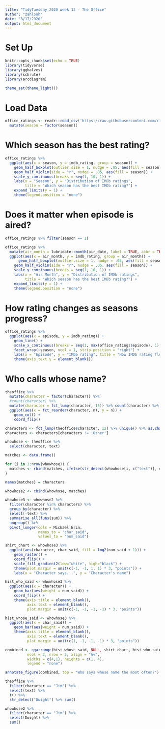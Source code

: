 ```yaml
---
title: "TidyTuesday 2020 week 12 - The Office"
author: "zahlooh"
date: "3/17/2020"
output: html_document
---
```


# Set Up
```r
knitr::opts_chunk$set(echo = TRUE)
library(tidyverse)
library(gghalves)
library(schrute)
library(arcdiagram)

theme_set(theme_light())
```

# Load Data
```r
office_ratings <- readr::read_csv('https://raw.githubusercontent.com/rfordatascience/tidytuesday/master/data/2020/2020-03-17/office_ratings.csv') %>%
  mutate(season = factor(season))
```

# Which season has the best rating?
```r
office_ratings %>%
  ggplot(aes(x = season, y = imdb_rating, group = season)) +
    geom_half_boxplot(outlier.size = 1, nudge = .05, aes(fill = season)) +
    geom_half_violin(side = "r", nudge = .05, aes(fill = season)) +
    scale_y_continuous(breaks = seq(1, 10, 1)) +
    labs(x = "Season", y = "Distribution of IMDb ratings",
         title = "Which season has the best IMDb rating?") +
    expand_limits(y = 1) +
    theme(legend.position = "none")
```

# Does it matter when episode is aired?
```r
office_ratings %>% filter(season == 1)

office_ratings %>%
  mutate(air_month = lubridate::month(air_date, label = TRUE, abbr = TRUE)) %>%
  ggplot(aes(x = air_month, y = imdb_rating, group = air_month)) +
      geom_half_boxplot(outlier.size = 1, nudge = .05, aes(fill = season)) +
    geom_half_violin(side = "r", nudge = .05, aes(fill = season)) +
    scale_y_continuous(breaks = seq(1, 10, 1)) +
    labs(x = "Air Month", y = "Distribution of IMDb ratings",
         title = "Which season has the best IMDb rating?") +
    expand_limits(y = 1) +
    theme(legend.position = "none")
```

# How rating changes as seasons progress?
```r
office_ratings %>%
  ggplot(aes(x = episode, y = imdb_rating)) +
    geom_line() +
    scale_x_continuous(breaks = seq(1, max(office_ratings$episode), 1), minor_breaks = NULL) +
    facet_wrap(~season, ncol = 1, strip.position = "right") +
    labs(x = "Episode", y = "IMDb rating", title = "How IMDb rating fluctuates within each season?") +
    theme(axis.text.y = element_blank())
```

# Who calls whose name?
```r
theoffice %>%
  mutate(character = factor(character)) %>%
  #count(character) %>%
  mutate(character = fct_lump(character, 15)) %>% count(character) %>%
  ggplot(aes(x = fct_reorder(character, n), y = n)) +
    geom_col() +
    coord_flip()

characters <- fct_lump(theoffice$character, 12) %>% unique() %>% as.character()
characters <- characters[characters != 'Other']

whowhose <- theoffice %>%
  select(character, text)

matches <- data.frame()

for (i in 1:nrow(whowhose)) {
  matches <- rbind(matches, ifelse(str_detect(whowhose[i, c("text")], characters) == TRUE, 1, 0))
}

names(matches) = characters

whowhose2 <- cbind(whowhose, matches)

whowhose3 <- whowhose2 %>%
  filter(character %in% characters) %>%
  group_by(character) %>%
  select(-text) %>%
  summarise_all(funs(sum)) %>%
  ungroup() %>%
  pivot_longer(cols = Michael:Erin,
               names_to = "char_said",
               values_to = "num_said")

shirt_chart <- whowhose3 %>%
  ggplot(aes(character, char_said, fill = log2(num_said + 1))) +
    geom_raster() +
    coord_flip() +
    scale_fill_gradient2(low="white", high="black") +
    theme(plot.margin = unit(c(-1, -1, 1, 1) * 3, "points")) +
    labs(x = "Character says...", y = "Character's name")

hist_who_said <- whowhose3 %>%
  ggplot(aes(x = character)) +
    geom_bar(aes(weight = num_said)) +
    coord_flip() +
    theme(axis.title = element_blank(),
          axis.text = element_blank(),
          plot.margin = unit(c(-1, -1, -1, -1) * 3, "points"))

hist_whose_said <- whowhose3 %>%
  ggplot(aes(x = char_said)) +
    geom_bar(aes(weight = num_said)) +
    theme(axis.title = element_blank(),
          axis.text = element_blank(),
          plot.margin = unit(c(1, -1, -1, -1) * 3, "points"))

combined <- ggarrange(hist_whose_said, NULL, shirt_chart, hist_who_said,
          ncol = 2, nrow = 2, align = "hv",
          widths = c(4,1), heights = c(1, 4),
          legend = "none")

annotate_figure(combined, top = "Who says whose name the most often?")
```

```r
theoffice %>%
  filter(character == "Jim") %>%
  select(text) %>%
  t() %>%
  str_detect("Dwight") %>% sum()

whowhose2 %>%
  filter(character == "Jim") %>%
  select(Dwight) %>%
  sum()
```

